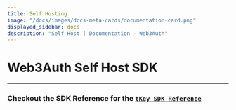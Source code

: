 ```yaml
---
title: Self Hosting
image: "/docs/images/docs-meta-cards/documentation-card.png"
displayed_sidebar: docs
description: "Self Host | Documentation - Web3Auth"
---
```



# Web3Auth Self Host SDK

---

<TkeyIntroduction />

### Checkout the SDK Reference for the [`tKey SDK Reference`](/docs/sdk/self-host/installation)
